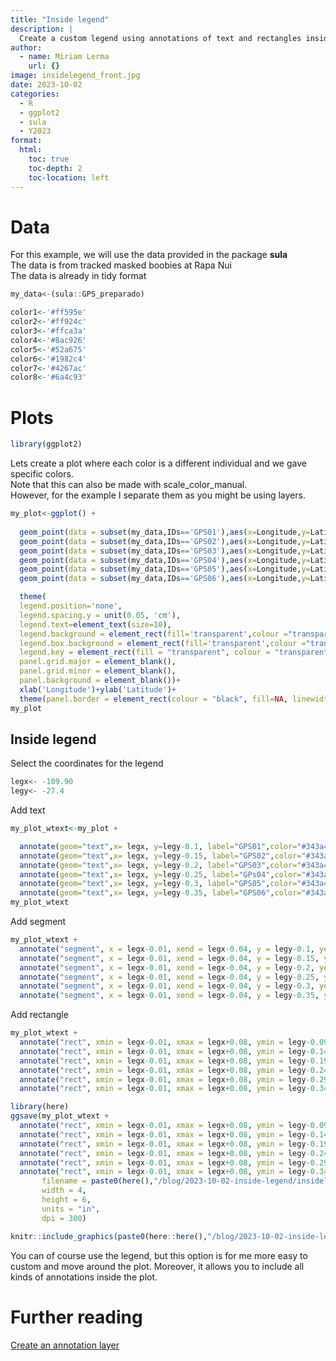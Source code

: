 ```yaml
---
title: "Inside legend"
description: |
  Create a custom legend using annotations of text and rectangles inside the plot.
author:
  - name: Miriam Lerma
    url: {}
image: insidelegend_front.jpg
date: 2023-10-02
categories:
  - R
  - ggplot2
  - sula
  - Y2023
format:
  html:
    toc: true
    toc-depth: 2
    toc-location: left
---
```



# Data

For this example, we will use the data provided in the package **sula** <br>
The data is from tracked masked boobies at Rapa Nui <br>
The data is already in tidy format <br>

```r
my_data<-(sula::GPS_preparado)
```

```r
color1<-'#ff595e'
color2<-'#ff924c'
color3<-'#ffca3a'
color4<-'#8ac926'
color5<-'#52a675'
color6<-'#1982c4'
color7<-'#4267ac'
color8<-'#6a4c93'
```

# Plots

```r
library(ggplot2)
```

Lets create a plot where each color is a different individual and we gave specific colors.  
Note that this can also be made with scale_color_manual.  
However, for the example I separate them as you might be using layers.  

```r
my_plot<-ggplot() + 
  
  geom_point(data = subset(my_data,IDs=='GPS01'),aes(x=Longitude,y=Latitude),color=color1,size=0.5,alpha=1)+
  geom_point(data = subset(my_data,IDs=='GPS02'),aes(x=Longitude,y=Latitude),color=color2,size=0.5,alpha=1)+
  geom_point(data = subset(my_data,IDs=='GPS03'),aes(x=Longitude,y=Latitude),color=color3,size=0.5,alpha=1)+
  geom_point(data = subset(my_data,IDs=='GPS04'),aes(x=Longitude,y=Latitude),color=color4,size=0.5,alpha=1)+
  geom_point(data = subset(my_data,IDs=='GPS05'),aes(x=Longitude,y=Latitude),color=color5,size=0.5,alpha=1)+
  geom_point(data = subset(my_data,IDs=='GPS06'),aes(x=Longitude,y=Latitude),color=color6,size=0.5,alpha=1)+

  theme(
  legend.position='none',
  legend.spacing.y = unit(0.05, 'cm'),
  legend.text=element_text(size=10),
  legend.background = element_rect(fill='transparent',colour ="transparent"),
  legend.box.background = element_rect(fill='transparent',colour ="transparent"),
  legend.key = element_rect(fill = "transparent", colour = "transparent"),
  panel.grid.major = element_blank(),
  panel.grid.minor = element_blank(),
  panel.background = element_blank())+
  xlab('Longitude')+ylab('Latitude')+
  theme(panel.border = element_rect(colour = "black", fill=NA, linewidth=1.5))
my_plot
```

## Inside legend

Select the coordinates for the legend

```r
legx<- -109.90
legy<- -27.4
```

Add text

```r
my_plot_wtext<-my_plot + 

  annotate(geom="text",x= legx, y=legy-0.1, label="GPS01",color="#343a40",hjust = 0, size=2)+
  annotate(geom="text",x= legx, y=legy-0.15, label="GPS02",color="#343a40",hjust = 0, size=2)+
  annotate(geom="text",x= legx, y=legy-0.2, label="GPS03",color="#343a40",hjust = 0, size=2)+
  annotate(geom="text",x= legx, y=legy-0.25, label="GPs04",color="#343a40",hjust = 0, size=2)+
  annotate(geom="text",x= legx, y=legy-0.3, label="GPS05",color="#343a40",hjust = 0, size=2)+
  annotate(geom="text",x= legx, y=legy-0.35, label="GPS06",color="#343a40",hjust = 0, size=2)
my_plot_wtext
```

Add segment

```r
my_plot_wtext +
  annotate("segment", x = legx-0.01, xend = legx-0.04, y = legy-0.1, yend = legy-0.1,color = color1,linewidth=1)+
  annotate("segment", x = legx-0.01, xend = legx-0.04, y = legy-0.15, yend = legy-0.15,color = color2,linewidth=1)+
  annotate("segment", x = legx-0.01, xend = legx-0.04, y = legy-0.2, yend = legy-0.2,color = color3,linewidth=1)+
  annotate("segment", x = legx-0.01, xend = legx-0.04, y = legy-0.25, yend = legy-0.25,color = color4,linewidth=1)+
  annotate("segment", x = legx-0.01, xend = legx-0.04, y = legy-0.3, yend = legy-0.3,color = color5,linewidth=1)+
  annotate("segment", x = legx-0.01, xend = legx-0.04, y = legy-0.35, yend = legy-0.35,color = color6,linewidth=1)
```

Add rectangle

```r
my_plot_wtext +
  annotate("rect", xmin = legx-0.01, xmax = legx+0.08, ymin = legy-0.09, ymax = legy-0.12,color = color1,linewidth=1, fill="transparent")+
  annotate("rect", xmin = legx-0.01, xmax = legx+0.08, ymin = legy-0.14, ymax = legy-0.17,color = color2,linewidth=1, fill="transparent")+
  annotate("rect", xmin = legx-0.01, xmax = legx+0.08, ymin = legy-0.19, ymax = legy-0.22,color = color3,linewidth=1, fill="transparent")+
  annotate("rect", xmin = legx-0.01, xmax = legx+0.08, ymin = legy-0.24, ymax = legy-0.27,color = color4,linewidth=1, fill="transparent")+
  annotate("rect", xmin = legx-0.01, xmax = legx+0.08, ymin = legy-0.29, ymax = legy-0.32,color = color5,linewidth=1, fill="transparent")+
  annotate("rect", xmin = legx-0.01, xmax = legx+0.08, ymin = legy-0.34, ymax = legy-0.37,color = color6,linewidth=1, fill="transparent")
```

```r
library(here)
ggsave(my_plot_wtext +
  annotate("rect", xmin = legx-0.01, xmax = legx+0.08, ymin = legy-0.09, ymax = legy-0.12,color = color1,linewidth=1, fill="transparent")+
  annotate("rect", xmin = legx-0.01, xmax = legx+0.08, ymin = legy-0.14, ymax = legy-0.17,color = color2,linewidth=1, fill="transparent")+
  annotate("rect", xmin = legx-0.01, xmax = legx+0.08, ymin = legy-0.19, ymax = legy-0.22,color = color3,linewidth=1, fill="transparent")+
  annotate("rect", xmin = legx-0.01, xmax = legx+0.08, ymin = legy-0.24, ymax = legy-0.27,color = color4,linewidth=1, fill="transparent")+
  annotate("rect", xmin = legx-0.01, xmax = legx+0.08, ymin = legy-0.29, ymax = legy-0.32,color = color5,linewidth=1, fill="transparent")+
  annotate("rect", xmin = legx-0.01, xmax = legx+0.08, ymin = legy-0.34, ymax = legy-0.37,color = color6,linewidth=1, fill="transparent"), 
       filename = paste0(here(),"/blog/2023-10-02-inside-legend/insidelegend_export.jpg"),
       width = 4, 
       height = 6, 
       units = "in",
       dpi = 300)
```

```r
knitr::include_graphics(paste0(here::here(),"/blog/2023-10-02-inside-legend/insidelegend_export.jpg"))
```

You can of course use the legend, but this option is for me more easy to custom and move around the plot. Moreover, it allows you to include all kinds of annotations inside the plot.

# Further reading

[Create an annotation layer](https://ggplot2.tidyverse.org/reference/annotate.html)
